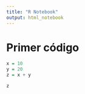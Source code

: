```yaml
---
title: "R Notebook"
output: html_notebook
---
```


# Primer código

```r
x = 10
y = 20
z = x + y
```

```r
z
```

